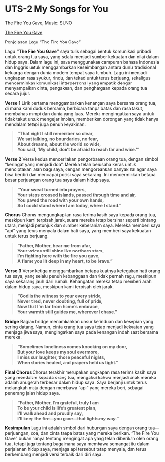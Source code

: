 # UTS-2 My Songs for You

The Fire You Gave, Music: SUNO

[The Fire You Gave](./The%20Fire%20You%20Gave.mp3)

Penjelasan Lagu "The Fire You Gave"

Lagu **"The Fire You Gave"** saya tulis sebagai bentuk komunikasi pribadi untuk orang tua saya, yang selalu menjadi sumber kekuatan dan nilai dalam hidup saya. Dalam lagu ini, saya menggunakan campuran bahasa Indonesia dan Inggris untuk menggambarkan keseimbangan antara dunia tradisional keluarga dengan dunia modern tempat saya tumbuh. Lagu ini menjadi ungkapan rasa syukur, rindu, dan tekad untuk terus berjuang, sekaligus mencerminkan komunikasi interpersonal yang empatik dengan menyampaikan cinta, pengakuan, dan penghargaan kepada orang tua secara jujur.

**Verse 1**
Lirik pertama menggambarkan kenangan saya bersama orang tua, di mana kami duduk bersama, berbicara tanpa batas dan rasa takut, membahas mimpi dan dunia yang luas. Mereka mengingatkan saya untuk tidak takut untuk mengejar impian, memberikan dorongan yang tidak hanya mendalam tetapi juga penuh keyakinan.

> **"That night I still remember so clear,  
We sat talking, no boundaries, no fear,  
About dreams, about the world so wide,  
You said, 'My child, don’t be afraid to reach far and wide.'"**

**Verse 2**
Verse kedua menceritakan pengorbanan orang tua, dengan simbol "keringat yang menjadi doa". Mereka telah berusaha keras untuk menciptakan jalan bagi saya, dengan mengorbankan banyak hal agar saya bisa berdiri dan mencapai posisi saya sekarang. Ini mencerminkan betapa besar perjuangan orang tua saya dalam hidup saya.

> **"Your sweat turned into prayers,  
Your steps crossed islands, passed through time and air,  
You paved the road with your own hands,  
So I could stand where I am today, where I stand."**

**Chorus**
Chorus mengungkapkan rasa terima kasih saya kepada orang tua, meskipun kami terpisah jarak, suara mereka tetap bersinar seperti bintang utara, menjadi petunjuk dan sumber keberanian saya. Mereka memberi saya "api" yang terus menyala dalam hati saya, yang memberi saya kekuatan untuk terus berjuang.

> **"Father, Mother, hear me from afar,  
Your voices still shine like northern stars,  
I’m fighting here with the fire you gave,  
A flame you lit deep in my heart, to be brave."**

**Verse 3**
Verse ketiga menggambarkan betapa kuatnya keteguhan hati orang tua saya, yang selalu penuh kebanggaan dan tidak pernah ragu, meskipun saya sekarang jauh dari rumah. Kehangatan mereka tetap memberi arah dalam hidup saya, meskipun kami terpisah oleh jarak.

> **"God is the witness to your every stride,  
Never tired, never doubting, full of pride,  
Now that I’m far from home’s embrace,  
Your warmth still guides me, wherever I chase."**

**Bridge**
Bagian bridge menambahkan unsur kerinduan dan kesepian yang sering datang. Namun, cinta orang tua saya tetap menjadi kekuatan yang menjaga jiwa saya, mengingatkan saya pada kenangan indah saat bersama mereka.

> **"Sometimes loneliness comes knocking on my door,  
But your love keeps my soul evermore,  
I miss our laughter, those peaceful nights,  
When stories healed, and prayers held us tight."**

**Final Chorus**
Chorus terakhir merupakan ungkapan rasa terima kasih saya yang mendalam kepada orang tua, mengakui bahwa menjadi anak mereka adalah anugerah terbesar dalam hidup saya. Saya berjanji untuk terus melangkah maju dengan membawa "api" yang mereka beri, sebagai penerang jalan hidup saya.

> **"Father, Mother, I’m grateful, truly I am,  
To be your child is life’s greatest plan,  
I’ll walk ahead and proudly say,  
I’ll keep the fire—you gave—that lights my way."**

**Kesimpulan**
Lagu ini adalah simbol dari hubungan saya dengan orang tua—perjuangan, doa, dan cinta tanpa batas yang mereka berikan. "The Fire You Gave" bukan hanya tentang mengingat apa yang telah diberikan oleh orang tua, tetapi juga tentang bagaimana saya membawa semangat itu dalam perjalanan hidup saya, menjaga api tersebut tetap menyala, dan terus berkembang menjadi versi terbaik dari diri saya.
